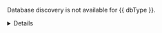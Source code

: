 Database discovery is not available for {{ dbType }}.

<Details title="Manual database registration?">
To register a {{ dbType }} database with your Teleport cluster, you must
configure the database manually via static config or dynamic `db` resource.

See the [database access reference](../../../enroll-resources/database-access/reference/configuration.mdx) for more
information.
</Details>
